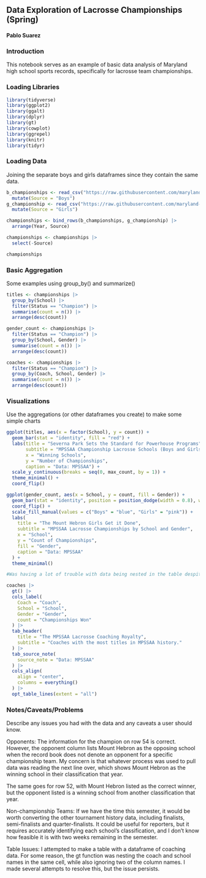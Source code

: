 ## Data Exploration of Lacrosse Championships (Spring)

#### Pablo Suarez

### Introduction

This notebook serves as an example of basic data analysis of Maryland high school sports records, specifically for lacrosse team championships.

### Loading Libraries


```r

library(tidyverse)
library(ggplot2)
library(ggalt)
library(dplyr)
library(gt)
library(cowplot)
library(ggrepel)
library(knitr)
library(tidyr)

```

### Loading Data

Joining the separate boys and girls dataframes since they contain the same data.

```r

b_championships <- read_csv("https://raw.githubusercontent.com/maryland-high-school-sports/record-books/refs/heads/main/spring/lacrosse/BOYS%20LACROSSE%20DATA.csv") |>
  mutate(Source = "Boys")
g_championship <- read_csv("https://raw.githubusercontent.com/maryland-high-school-sports/record-books/refs/heads/main/spring/lacrosse/GIRLS%20LACROSSE%20CHAMPS.csv") |>
  mutate(Source = "Girls")

championships <- bind_rows(b_championships, g_championship) |>
  arrange(Year, Source)

championships <- championships |>
  select(-Source)

championships

```

### Basic Aggregation

Some examples using group_by() and summarize()

```r

titles <- championships |>
  group_by(School) |>
  filter(Status == "Champion") |>
  summarise(count = n()) |>
  arrange(desc(count))

```

```r

gender_count <- championships |>
  filter(Status == "Champion") |>
  group_by(School, Gender) |>
  summarise(count = n()) |>
  arrange(desc(count))

```

```r

coaches <- championships |>
  filter(Status == "Champion") |>
  group_by(Coach, School, Gender) |>
  summarise(count = n()) |>
  arrange(desc(count))

```



### Visualizations

Use the aggregations (or other dataframes you create) to make some simple charts

```r

ggplot(titles, aes(x = factor(School), y = count)) +
  geom_bar(stat = "identity", fill = "red") +
  labs(title = "Severna Park Sets the Standard for Powerhouse Programs",
       subtitle = "MPSSAA Championship Lacrosse Schools (Boys and Girls)",
       x = "Winning Schools",
       y = "Number of Championships",
       caption = "Data: MPSSAA") +
  scale_y_continuous(breaks = seq(0, max_count, by = 1)) +  
  theme_minimal() +
  coord_flip()

```

```r

ggplot(gender_count, aes(x = School, y = count, fill = Gender)) +
  geom_bar(stat = "identity", position = position_dodge(width = 0.8), width = 0.7) +
  coord_flip() +
  scale_fill_manual(values = c("Boys" = "blue", "Girls" = "pink")) +
  labs(
    title = "The Mount Hebron Girls Get it Done",
    subtitle = "MPSSAA Lacrosse Championships by School and Gender",
    x = "School",
    y = "Count of Championships",
    fill = "Gender",
    caption = "Data: MPSSAA"
  ) +
  theme_minimal()

```

```r

#Was having a lot of trouble with data being nested in the table despite not being nested within the dataframe

coaches |> 
  gt() |> 
  cols_label(
    Coach = "Coach",
    School = "School",
    Gender = "Gender",
    count = "Championships Won"
  ) |>
  tab_header(
    title = "The MPSSAA Lacrosse Coaching Royalty",
    subtitle = "Coaches with the most titles in MPSSAA history."
  ) |>
  tab_source_note(
    source_note = "Data: MPSSAA"
  ) |>
  cols_align(
    align = "center",
    columns = everything() 
  ) |>
  opt_table_lines(extent = "all")
```



### Notes/Caveats/Problems

Describe any issues you had with the data and any caveats a user should know.

Opponents: 
The information for the champion on row 54 is correct. However, the opponent column lists Mount Hebron as the opposing school when the record book does not denote an opponent for a specific championship team. My concern is that whatever process was used to pull data was reading the next line over, which shows Mount Hebron as the winning school in their classification that year.

The same goes for row 52, with Mount Hebron listed as the correct winner, but the opponent listed is a winning school from another classification that year.

Non-championship Teams:
If we have the time this semester, it would be worth converting the other tournament history data, including finalists, semi-finalists and quarter-finalists. It could be useful for reporters, but it requires accurately identifying each school’s classification, and I don’t know how feasible it is with two weeks remaining in the semester.

Table Issues:
I attempted to make a table with a dataframe of coaching data. For some reason, the gt function was nesting the coach and school names in the same cell, while also ignoring two of the column names. I made several attempts to resolve this, but the issue persists.

